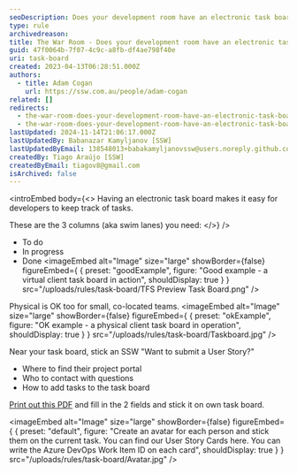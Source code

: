 ```yaml
---
seoDescription: Does your development room have an electronic task board?
type: rule
archivedreason:
title: The War Room - Does your development room have an electronic task board?
guid: 47f0064b-7f07-4c9c-a8fb-df4ae798f40e
uri: task-board
created: 2023-04-13T06:28:51.000Z
authors:
  - title: Adam Cogan
    url: https://ssw.com.au/people/adam-cogan
related: []
redirects:
  - the-war-room-does-your-development-room-have-an-electronic-task-board-(physical-is-ok-too-for-small-co-located-teams)
  - the-war-room-does-your-development-room-have-an-electronic-task-board-physical-is-ok-too-for-small-co-located-teams
lastUpdated: 2024-11-14T21:06:17.000Z
lastUpdatedBy: Babanazar Kamyljanov [SSW]
lastUpdatedByEmail: 138548013+babakamyljanovssw@users.noreply.github.com
createdBy: Tiago Araújo [SSW]
createdByEmail: tiagov8@gmail.com
isArchived: false
---
```


<introEmbed
  body={<>
Having an electronic task board makes it easy for developers to keep track of tasks.

These are the 3 columns (aka swim lanes) you need:
  </>}
/>
* To do
* In progress
* Done
<imageEmbed
  alt="Image"
  size="large"
  showBorder={false}
  figureEmbed={ {
    preset: "goodExample",
    figure: "Good example - a virtual client task board in action",
    shouldDisplay: true
  } }
  src="/uploads/rules/task-board/TFS Preview Task Board.png"
/>

Physical is OK too for small, co-located teams.
<imageEmbed
  alt="Image"
  size="large"
  showBorder={false}
  figureEmbed={ {
    preset: "okExample",
    figure: "OK example - a physical client task board in operation",
    shouldDisplay: true
  } }
  src="/uploads/rules/task-board/Taskboard.jpg"
/>

Near your task board, stick an SSW "Want to submit a User Story?"

* Where to find their project portal
* Who to contact with questions
* How to add tasks to the task board

[Print out this PDF](https://github.com/SSWConsulting/SSW.Rules.Content/raw/main/rules/the-war-room-does-your-scrum-room-have-the-best-scrum-image/8StepstoScrum.pdf) and fill in the 2 fields and stick it on own task board.


<imageEmbed
  alt="Image"
  size="large"
  showBorder={false}
  figureEmbed={ {
    preset: "default",
    figure: "Create an avatar for each person and stick them on the current task. You can find our User Story Cards here. You can write the Azure DevOps Work Item ID on each card",
    shouldDisplay: true
  } }
  src="/uploads/rules/task-board/Avatar.jpg"
/>
